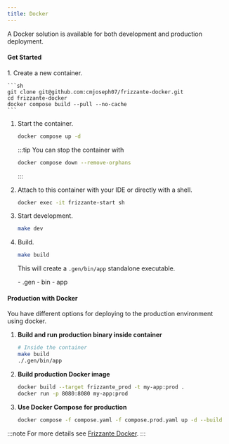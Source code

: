```yaml
---
title: Docker
---
```



A Docker solution is available for both development and production deployment.

#### Get Started

<Steps>
1. Create a new container.

    ```sh
    git clone git@github.com:cmjoseph07/frizzante-docker.git
    cd frizzante-docker
    docker compose build --pull --no-cache
    ```

1. Start the container.

    ```sh
    docker compose up -d
    ```

    :::tip
    You can stop the container with
    ```sh
    docker compose down --remove-orphans
    ```
    :::

1. Attach to this container with your IDE or directly with a shell.

    ```sh
    docker exec -it frizzante-start sh
    ```

1. Start development.

    ```sh
    make dev
    ```

1. Build.

    ```sh
    make build
    ```

    This will create a `.gen/bin/app` standalone executable.

    <FileTree>
       - .gen
          - bin
             - app
    </FileTree>
</Steps>

#### Production with Docker

You have different options for deploying to the production environment using docker.

1. **Build and run production binary inside container**

    ```sh
    # Inside the container
    make build
    ./.gen/bin/app
    ```

1. **Build production Docker image**

    ```sh
    docker build --target frizzante_prod -t my-app:prod .
    docker run -p 8080:8080 my-app:prod
    ```

1. **Use Docker Compose for production**

    ```sh
    docker compose -f compose.yaml -f compose.prod.yaml up -d --build
    ```

:::note
For more details see [Frizzante Docker](https://github.com/cmjoseph07/frizzante-docker).
:::